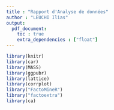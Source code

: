 ```yaml
---
title : "Rapport d'Analyse de données"
author : "LEUCHI Ilias"
output:
  pdf_document:
    toc : true
    extra_dependencies : ["float"]
---
```


\newpage
\tableofcontents
\newpage

```r
library(knitr)
library(car)
library(MASS)
library(ggpubr)
library(lattice)
library(corrplot)
library("FactoMineR")
library("factoextra")
library(ca)
```





